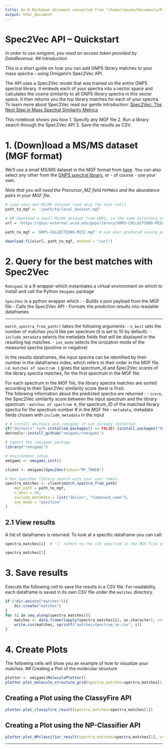 ```yaml
---
title: An R Markdown document converted from "/home/rouven/Documents/Projects/romigami/notebook/spec2vec/tutorial.ipynb"
output: html_document
---
```


# Spec2Vec API – Quickstart

*In order to use omigami, you need an access token provided by DataRevenue.*
## Introduction

This is a short guide on how you can add GNPS library matches to your mass spectra - using Omigami's Spec2Vec API.

The API uses a Spec2Vec model that was trained on the entire GNPS spectral library. It embeds each of your spectra into a vector space and calculates the cosine similarity to all GNPS library spectra in this vector space. It then returns you the top library matches for each of your spectra. To learn more about Spec2Vec read our gentle introduction: [Spec2Vec: The Next Step in Mass Spectral Similarity Metrics](https://www.datarevenue.com/en-blog/spec2vec-mass-spectral-similarity-metric)

This notebook shows you how 
1. Specify any MGF file
2. Run a library search through the Spec2Vec API
3. Save the results as CSV.

# 1. (Down)load a MS/MS dataset (MGF format)

We'll use a small MS/MS dataset in the MGF format from [here](https://gnps-external.ucsd.edu/gnpslibrary/GNPS-COLLECTIONS-MISC.mgf).
You can also select any other from the [GNPS spectral library](https://gnps-external.ucsd.edu/gnpslibrary), or - of course - use your own.

*Note that you will need the Precursor_MZ field `PEPMASS` and the abundance pairs in your MGF file.*

```r
# Load your own MS/MS dataset (and skip the next cell)
path_to_mgf <- '/path/to/local_dataset.mgf'
```

```r
# OR download a small MS/MS dataset from GNPS, in the same directory as this notebook
url = 'https://gnps-external.ucsd.edu/gnpslibrary/GNPS-COLLECTIONS-MISC.mgf'

path_to_mgf = 'GNPS-COLLECTIONS-MISC.mgf' # use your prefered saving path here

download.file(url, path_to_mgf, method = "curl")
```

# 2. Query for the best matches with Spec2Vec

`Romigami` is a R wrapper which instantiates a virtual environment on which to install and call the Python `Omigami` package

`Spec2Vec` is a python wrapper which :
- Builds a json payload from the MGF file
- Calls the Spec2Vec API
- Formats the prediction results into readable dataframes

____
`match_spectra_from_path()` takes the following arguments:
- `n_best` sets the number of matches you'd like per spectrum (it is set to 10 by default).
- `include_metadata` selects the metadata fields that will be displayed in the resulting top matches.
- `ion_mode` selects the ionization mode of the measured spectra (positive or negative)

In the results dataframes, the input spectra can be identified by their number in the dataframes index, which refers to their order in the MGF file.  
*i.e.* `matches of spectrum 1` gives the spectrum_id and Spec2Vec scores of the library spectra matches, for the first spectrum in the MGF file.

For each spectrum in the MGF file, the library spectra matches are sorted according to their Spec2Vec similarity score (best is first).   
The following information about the predicted spectra are returned :
- `score`, the Spec2Vec similarity score between the input spectrum and the library spectrum
- `matches of spectrum #`, the spectrum_ID of the matched library spectra for the spectrum number # in the MGF file
- `metadata`, metadata fields chosen with `include_metadata` in the input

```r
# # install devtools and romigami if not already installed
if("devtools" %in% installed.packages() == FALSE) {install.packages("devtools")}
devtools::install_github("omigami/romigami")

# import the romigami package
library("romigami")
```

```r
# environment setup
omigami <- omigami_init()
```

```r
client <- omigami$Spec2Vec(token="MY_TOKEN")
```

```r
# Run Spec2Vec library search with your user token
spectra_matches <- client$match_spectra_from_path(
    mgf_path = path_to_mgf,
    n_best = 10,
    include_metadata = list("Smiles", "Compound_name"),
    ion_mode = "positive"
)
```

## 2.1 View results
A list of dataframes is returned. To look at a specific dataframe you can call:
```r
spectra_matches[i]  # 'i' refers to the ith spectrum in the MGF file input
```

```r
spectra_matches[1]
```

# 3. Save results

Execute the following cell to save the results in a CSV file. For readability, each dataframe is saved in its own CSV file under the `matches` directory.

```r
if (!dir.exists("matches")){
    dir.create("matches")
}
for (i in seq_along(spectra_matches)){
    matches <- data.frame(lapply(spectra_matches[i], as.character), stringsAsFactors=FALSE)
    write.csv(matches, sprintf("matches/spectrum_%s.csv", i))
}
```

# 4. Create Plots

The following cells will show you an example of how to visualize your matches.
## Creating a Plot of the molecular structure

```r
plotter <- omigami$MoleculePlotter()
plotter.plot_molecule_structure_grid(spectra_matches=spectra_matches[1], representation="smiles", draw_indices=1, molecule_image_size=list(200, 200), substructure_highlight=1)
```

## Creating a Plot using the ClassyFire API

```r
plotter.plot_classyfire_result(spectra_matches=spectra_matches[1])
```

## Creating a Plot using the NP-Classifier API

```r
plotter.plot_NPclassifier_result(spectra_matches=spectra_matches[1], color="orange")
```


___


